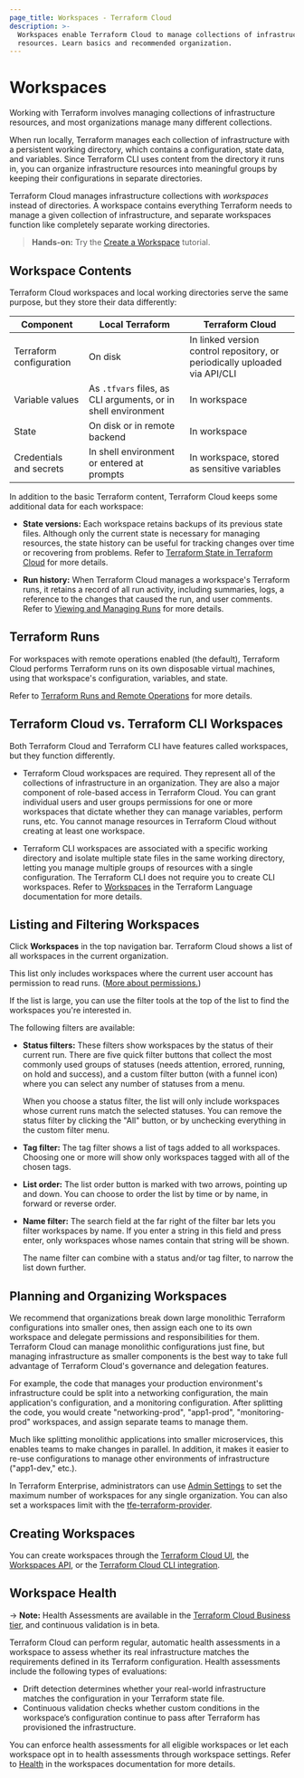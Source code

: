 ```yaml
---
page_title: Workspaces - Terraform Cloud
description: >-
  Workspaces enable Terraform Cloud to manage collections of infrastructure
  resources. Learn basics and recommended organization.
---
```


# Workspaces

Working with Terraform involves managing collections of infrastructure resources, and most organizations manage many different collections.

When run locally, Terraform manages each collection of infrastructure with a persistent working directory, which contains a configuration, state data, and variables. Since Terraform CLI uses content from the directory it runs in, you can organize infrastructure resources into meaningful groups by keeping their configurations in separate directories.

Terraform Cloud manages infrastructure collections with _workspaces_ instead of directories. A workspace contains everything Terraform needs to manage a given collection of infrastructure, and separate workspaces function like completely separate working directories.

> **Hands-on:** Try the [Create a Workspace](https://learn.hashicorp.com/tutorials/terraform/cloud-workspace-create?in=terraform/cloud-get-started) tutorial.

## Workspace Contents

Terraform Cloud workspaces and local working directories serve the same purpose, but they store their data differently:

| Component               | Local Terraform                                               | Terraform Cloud                                                            |
| ----------------------- | ------------------------------------------------------------- | -------------------------------------------------------------------------- |
| Terraform configuration | On disk                                                       | In linked version control repository, or periodically uploaded via API/CLI |
| Variable values         | As `.tfvars` files, as CLI arguments, or in shell environment | In workspace                                                               |
| State                   | On disk or in remote backend                                  | In workspace                                                               |
| Credentials and secrets | In shell environment or entered at prompts                    | In workspace, stored as sensitive variables                                |

In addition to the basic Terraform content, Terraform Cloud keeps some additional data for each workspace:

- **State versions:** Each workspace retains backups of its previous state files. Although only the current state is necessary for managing resources, the state history can be useful for tracking changes over time or recovering from problems. Refer to [Terraform State in Terraform Cloud](/cloud-docs/workspaces/state) for more details.

- **Run history:** When Terraform Cloud manages a workspace's Terraform runs, it retains a record of all run activity, including summaries, logs, a reference to the changes that caused the run, and user comments. Refer to [Viewing and Managing Runs](/cloud-docs/run/manage) for more details.

## Terraform Runs

For workspaces with remote operations enabled (the default), Terraform Cloud performs Terraform runs on its own disposable virtual machines, using that workspace's configuration, variables, and state.

Refer to [Terraform Runs and Remote Operations](/cloud-docs/run) for more details.


## Terraform Cloud vs. Terraform CLI Workspaces

Both Terraform Cloud and Terraform CLI have features called workspaces, but they function differently.

- Terraform Cloud workspaces are required. They represent all of the collections of infrastructure in an organization. They are also a major component of role-based access in Terraform Cloud. You can grant individual users and user groups permissions for one or more workspaces that dictate whether they can manage variables, perform runs, etc. You cannot manage resources in Terraform Cloud without creating at least one workspace.

- Terraform CLI workspaces are associated with a specific working directory and isolate multiple state files in the same working directory, letting you manage multiple groups of resources with a single configuration. The Terraform CLI does not require you to create CLI workspaces. Refer to [Workspaces](/language/state/workspaces) in the Terraform Language documentation for more details.

## Listing and Filtering Workspaces

Click **Workspaces** in the top navigation bar. Terraform Cloud shows a list of all workspaces in the current organization.

This list only includes workspaces where the current user account has permission to read runs. ([More about permissions.](/cloud-docs/users-teams-organizations/permissions))

[permissions-citation]: #intentionally-unused---keep-for-maintainers

If the list is large, you can use the filter tools at the top of the list to find the workspaces you're interested in.

The following filters are available:

- **Status filters:** These filters show workspaces by the status of their current run. There are five quick filter buttons that collect the most commonly used groups of statuses (needs attention, errored, running, on hold and success), and a custom filter button (with a funnel icon) where you can select any number of statuses from a menu.

  When you choose a status filter, the list will only include workspaces whose current runs match the selected statuses. You can remove the status filter by clicking the "All" button, or by unchecking everything in the custom filter menu.
- **Tag filter:** The tag filter shows a list of tags added to all workspaces. Choosing one or more will show only workspaces tagged with all of the chosen tags.
- **List order:** The list order button is marked with two arrows, pointing up and down. You can choose to order the list by time or by name, in forward or reverse order.
- **Name filter:** The search field at the far right of the filter bar lets you filter workspaces by name. If you enter a string in this field and press enter, only workspaces whose names contain that string will be shown.

  The name filter can combine with a status and/or tag filter, to narrow the list down further.

## Planning and Organizing Workspaces

We recommend that organizations break down large monolithic Terraform configurations into smaller ones, then assign each one to its own workspace and delegate permissions and responsibilities for them. Terraform Cloud can manage monolithic configurations just fine, but managing infrastructure as smaller components is the best way to take full advantage of Terraform Cloud's governance and delegation features.

For example, the code that manages your production environment's infrastructure could be split into a networking configuration, the main application's configuration, and a monitoring configuration. After splitting the code, you would create "networking-prod", "app1-prod", "monitoring-prod" workspaces, and assign separate teams to manage them.

Much like splitting monolithic applications into smaller microservices, this enables teams to make changes in parallel. In addition, it makes it easier to re-use configurations to manage other environments of infrastructure ("app1-dev," etc.).

In Terraform Enterprise, administrators can use [Admin Settings](/cloud-docs/api-docs/admin/settings) to set the maximum number of workspaces for any single organization. You can also set a workspaces limit with the [tfe-terraform-provider](https://registry.terraform.io/providers/hashicorp/tfe/latest/docs/resources/organization#workspace_limit).

## Creating Workspaces

You can create workspaces through the [Terraform Cloud UI](/cloud-docs/workspaces/creating), the [Workspaces API](/cloud-docs/api-docs/workspaces), or the [Terraform Cloud CLI integration](/cli/cloud).

## Workspace Health

-> **Note:** Health Assessments are available in the [Terraform Cloud Business tier](https://www.hashicorp.com/products/terraform/pricing), and continuous validation is in beta.

Terraform Cloud can perform regular, automatic health assessments in a workspace to assess whether its real infrastructure matches the requirements defined in its Terraform configuration. Health assessments include the following types of evaluations:

- Drift detection determines whether your real-world infrastructure matches the configuration in your Terraform state file.
- Continuous validation checks whether custom conditions in the workspace’s configuration continue to pass after Terraform has provisioned the infrastructure.

You can enforce health assessments for all eligible workspaces or let each workspace opt in to health assessments through workspace settings. Refer to [Health](/cloud-docs/workspaces/health) in the workspaces documentation for more details.
<!-- END: TFC:only name:health-assessments -->
